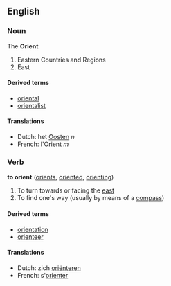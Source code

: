 ==English==
===Noun===
The '''Orient'''

#Eastern Countries and Regions
#East

====Derived terms====
*[[oriental]]
*[[orientalist]]

====Translations====
*Dutch: het [[Oosten]] ''n''
*French: l'Orient ''m''

===Verb===
'''to orient''' ([[orients]], [[oriented]], [[orienting]])

#To turn towards or facing the [[east]]
#To find one's way (usually by means of a [[compass]])

====Derived terms====
*[[orientation]]
*[[orienteer]]

====Translations====
*Dutch: zich [[oriënteren]]
*French: s'[[orienter]]